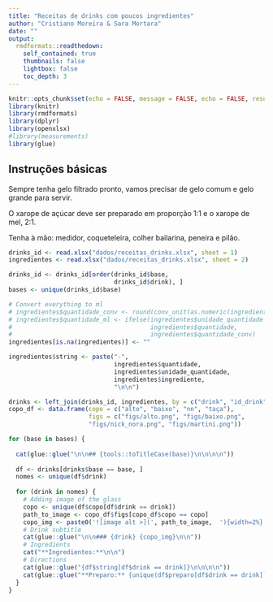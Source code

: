 ```yaml
---
title: "Receitas de drinks com poucos ingredientes"
author: "Cristiano Moreira & Sara Mortara"
date: ""
output:
  rmdformats::readthedown:
    self_contained: true
    thumbnails: false
    lightbox: false
    toc_depth: 3
---
```


```r
knitr::opts_chunk$set(echo = FALSE, message = FALSE, echo = FALSE, results = 'asis')
library(knitr)
library(rmdformats)
library(dplyr)
library(openxlsx)
#library(measurements)
library(glue)
```

## Instruções básicas

Sempre tenha gelo filtrado pronto, vamos precisar de gelo comum e gelo grande para servir.

O xarope de açúcar deve ser preparado em proporção 1:1 e o xarope de mel, 2:1.

Tenha à mão: medidor, coqueteleira, colher bailarina, peneira e pilão.

```r
drinks_id <- read.xlsx("dados/receitas_drinks.xlsx", sheet = 1)
ingredientes <- read.xlsx("dados/receitas_drinks.xlsx", sheet = 2)

drinks_id <- drinks_id[order(drinks_id$base, 
                             drinks_id$drink), ]
bases <- unique(drinks_id$base)

# Convert everything to ml
# ingredientes$quantidade_conv <- round(conv_unit(as.numeric(ingredientes$quantidade), "us_oz", "ml"))
# ingredientes$quantidade_ml <- ifelse(ingredientes$unidade_quantidade == "ml", 
#                                      ingredientes$quantidade, 
#                                      ingredientes$quantidade_conv)
ingredientes[is.na(ingredientes)] <- ""

ingredientes$string <- paste("-", 
                             ingredientes$quantidade, 
                             ingredientes$unidade_quantidade, 
                             ingredientes$ingrediente,  
                             "\n\n")

drinks <- left_join(drinks_id, ingredientes, by = c("drink", "id_drink"))
copo_df <- data.frame(copo = c("alto", "baixo", "nn", "taça"), 
                      figs = c("figs/alto.png", "figs/baixo.png",
                      "figs/nick_nora.png", "figs/martini.png"))
```


```r
for (base in bases) {
  
  cat(glue::glue("\n\n## {tools::toTitleCase(base)}\n\n\n\n"))
  
  df <- drinks[drinks$base == base, ]
  nomes <- unique(df$drink)  
  
  for (drink in nomes) {
    # Adding image of the glass
    copo <- unique(df$copo[df$drink == drink])
    path_to_image <- copo_df$figs[copo_df$copo == copo]
    copo_img <- paste0('![image alt >](', path_to_image,  '){width=2%}')
    # Drink subtitle
    cat(glue::glue("\n\n### {drink} {copo_img}\n\n"))
    # Ingredients
    cat("**Ingredientes:**\n\n")
    # Directions
    cat(glue::glue("{df$string[df$drink == drink]}\n\n\n\n"))
    cat(glue::glue("**Preparo:** {unique(df$preparo[df$drink == drink])}\n\n"))
  }
}  
```

  

